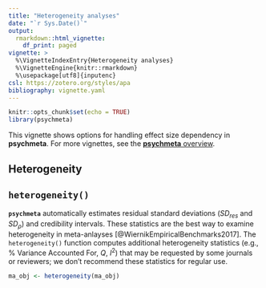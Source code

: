 ```yaml
---
title: "Heterogeneity analyses"
date: "`r Sys.Date()`"
output:
  rmarkdown::html_vignette:
    df_print: paged
vignette: >
  %\VignetteIndexEntry{Heterogeneity analyses}
  %\VignetteEngine{knitr::rmarkdown}
  %\usepackage[utf8]{inputenc}
csl: https://zotero.org/styles/apa
bibliography: vignette.yaml
---
```


```r
knitr::opts_chunk$set(echo = TRUE)
library(psychmeta)
```

This vignette shows options for handling effect size dependency in **psychmeta**.
For more vignettes, see the [**psychmeta** overview](overview.html).


## Heterogeneity

## `heterogeneity()`

**`psychmeta`** automatically estimates residual standard deviations (_SD~res~_ and _SD~$\rho$~_) and credibility intervals. These statistics are the best way to examine heterogeneity in meta-anlayses [@WiernikEmpiricalBenchmarks2017]. The `heterogeneity()` function computes additional heterogeneity statistics (e.g., % Variance Accounted For, _Q_, _I_^2^) that may be requested by some journals or reviewers; we don't recommend these statistics for regular use.

```r
ma_obj <- heterogeneity(ma_obj)
```

